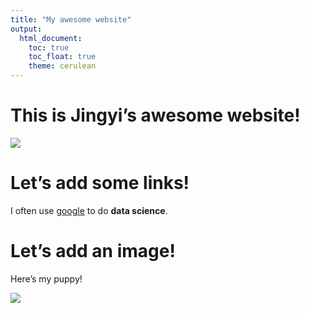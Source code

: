 ```yaml
---
title: "My awesome website"
output: 
  html_document:
    toc: true
    toc_float: true
    theme: cerulean
---
```


# This is Jingyi's awesome website!

![](https://media.giphy.com/media/drXGoW1iudhKw/giphy.gif)

# Let's add some links!

I often use [google](google.com) to do **data science**.

# Let's add an image!

Here's my puppy!

![](./images/my_puppy.png)



